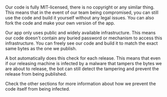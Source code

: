 Our code is fully MIT-licensed, there is no copyright or any similar thing. This means that in the event of our team being compromised, you can still use the code and build it yourself without any legal issues. You can also fork the code and make your own version of the app.

<div className="h-2"/>

Our app only uses public and widely available infrastructure. This means our code doesn't contain any buried password or mechanism to access this infrastructure. You can freely see our code and build it to match the exact same bytes as the one we publish.

<div className="h-2"/>

A bot automatically does this check for each release. This means that even if our releasing machine is infected by a malware that tampers the bytes we are about to release, the bot can still detect the tampering and prevent the release from being published.

<div className="h-2"/>

Check the other sections for more information about how we prevent the code itself from being infected.